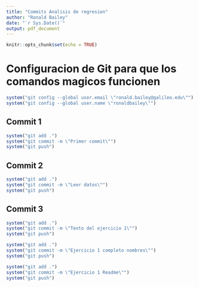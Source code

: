 ```yaml
---
title: "Commits Analisis de regresion"
author: "Ronald Bailey"
date: "`r Sys.Date()`"
output: pdf_document
---
```


```r
knitr::opts_chunk$set(echo = TRUE)
```


# Configuracion de Git para que los comandos magicos funcionen


```r
system("git config --global user.email \"ronald.bailey@galileo.edu\"")
system("git config --global user.name \"ronaldbailey\"")

```




## Commit 1

```r

system("git add .")
system("git commit -m \"Primer commit\"")
system("git push")
```


## Commit 2

```r

system("git add .")
system("git commit -m \"Leer datos\"")
system("git push")
```

## Commit 3

```r

system("git add .")
system("git commit -m \"Texto del ejercicio 1\"")
system("git push")
```
```r

system("git add .")
system("git commit -m \"Ejercicio 1 completo nombres\"")
system("git push")
```




```r

system("git add .")
system("git commit -m \"Ejercicio 1 Readme\"")
system("git push")
```



